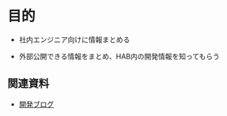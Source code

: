 # 目的

- 社内エンジニア向けに情報まとめる

- 外部公開できる情報をまとめ、HAB内の開発情報を知ってもらう

## 関連資料


- [開発ブログ](https://tech.hab-co.jp/)